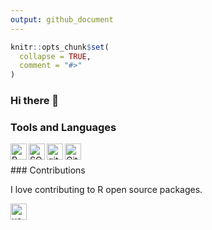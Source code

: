 ```yaml
---
output: github_document
---
```


<!-- README.md is generated from README.Rmd. Please edit that file -->

```r
knitr::opts_chunk$set(
  collapse = TRUE,
  comment = "#>"
)
```

### Hi there 👋

### Tools and Languages
<img align="left" alt="R" width="26px" src = "https://raw.githubusercontent.com/github/explore/80688e429a7d4ef2fca1e82350fe8e3517d3494d/topics/r/r.png" />

<img align="left" alt="SQL" width="26px" src = "https://raw.githubusercontent.com/github/explore/80688e429a7d4ef2fca1e82350fe8e3517d3494d/topics/sql/sql.png" />

<img align="left" alt="git" width="26px" src = "https://raw.githubusercontent.com/github/explore/80688e429a7d4ef2fca1e82350fe8e3517d3494d/topics/git/git.png" />

<img align="left" alt="GitHub" width="26px" src = "https://raw.githubusercontent.com/github/explore/78df643247d429f6cc873026c0622819ad797942/topics/github/github.png" />

<br />
<br />
### Contributions

I love contributing to R open source packages. 

<img align = "left" alt = "usethis" width = "26px" src="https://github.com/rstudio/hex-stickers/blob/master/PNG/usethis.png" />

<!-- badges: start -->

<!-- badges: end -->

<!--
**dragosmg/dragosmg** is a ✨ _special_ ✨ repository because its `README.md` (this file) appears on your GitHub profile.

Here are some ideas to get you started:

- 🔭 I’m currently working on ...
- 🌱 I’m currently learning ...
- 👯 I’m looking to collaborate on ...
- 🤔 I’m looking for help with ...
- 💬 Ask me about ...
- 📫 How to reach me: ...
- 😄 Pronouns: he/him
- ⚡ Fun fact: ...
-->
